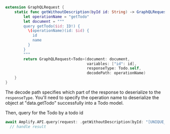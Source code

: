 ```swift
extension GraphQLRequest {
    static func getWithoutDescription(byId id: String) -> GraphQLRequest<Todo> {
        let operationName = "getTodo"
        let document = """
        query getTodo($id: ID!) {
          \(operationName)(id: $id) {
            id
            name
          }
        }
        """
        return GraphQLRequest<Todo>(document: document,
                                    variables: ["id": id],
                                    responseType: Todo.self,
                                    decodePath: operationName)
    }
}
```
The decode path specifies which part of the response to deserialize to the `responseType`. You'll need to specify the operation name to deserialize the object at "data.getTodo" successfully into a Todo model.

Then, query for the Todo by a todo id
```swift
await Amplify.API.query(request: .getWithoutDescription(byId: "[UNIQUE_ID]")) { 
  // handle result
```  